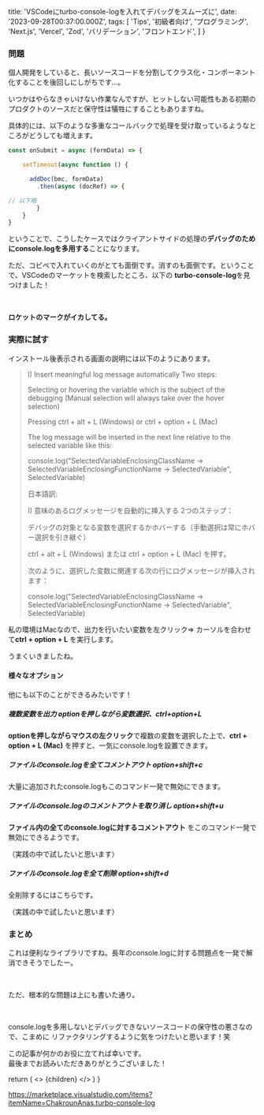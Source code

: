 
  title: 'VSCodeにturbo-console-logを入れてデバッグをスムーズに',
  date: '2023-09-28T00:37:00.000Z',
  tags: [
    'Tips',
    '初級者向け',
    'プログラミング',
    'Next.js',
    'Vercel',
    'Zod',
    'バリデーション',
    'フロントエンド',
  ]
}

### 問題

個人開発をしていると、長いソースコードを分割してクラス化・コンポーネント化することを後回しにしがちです...。


いつかはやらなきゃいけない作業なんですが、ヒットしない可能性もある初期のプロダクトのソースだと保守性は犠牲にすることもありますね。

具体的には、以下のような多重なコールバックで処理を受け取っているようなところがどうしても増えます。

<CodeBlockTitle title="page/sample.tsx" />

```typescript
const onSubmit = async (formData) => {

    setTimeout(async function () {

      addDoc(bmc, formData)
        .then(async (docRef) => {

// 以下略
        }
    }
}

```

ということで、こうしたケースではクライアントサイドの処理の**デバッグのためにconsole.logを多用する**ことになります。


ただ、コピペで入れていくのがとても面倒です。消すのも面倒です。ということで、VSCodeのマーケットを検索したところ、以下の
**turbo-console-log**を見つけました！


<RichLink 
url="https://marketplace.visualstudio.com/items?itemName=ChakrounAnas.turbo-console-log" 
icon='ri-plug-fill'
title="Turbo Console Log" 
subtitle="Automating the process of writing meaningful log messages."
targetBlank={true}
 />
<br />
<MdxImage month="202309" image="turbo-console-log.png" />

**ロケットのマークがイカしてる。**

### 実際に試す

インストール後表示される画面の説明には以下のようにあります。

>I) Insert meaningful log message automatically
>Two steps:
>
>Selecting or hovering the variable which is the subject of the debugging (Manual selection will always take over the hover selection)
>
>Pressing ctrl + alt + L (Windows) or ctrl + option + L (Mac)
>
>The log message will be inserted in the next line relative to the selected variable like this:
>
>console.log("SelectedVariableEnclosingClassName -> SelectedVariableEnclosingFunctionName -> SelectedVariable", SelectedVariable)
>
> 日本語訳:
>
>I) 意味のあるログメッセージを自動的に挿入する 2つのステップ：
>
>デバッグの対象となる変数を選択するかホバーする（手動選択は常にホバー選択を引き継ぐ）
>
>ctrl + alt + L (Windows) または ctrl + option + L (Mac) を押す。
>
>次のように、選択した変数に関連する次の行にログメッセージが挿入されます：
>
>console.log("SelectedVariableEnclosingClassName -> SelectedVariableEnclosingFunctionName -> SelectedVariable", SelectedVariable)

私の環境はMacなので、出力を行いたい変数を左クリック=>
カーソルを合わせて**ctrl + option + L** を実行します。
<MdxImage month="202309" image="turbo-console-log-animation.gif" />

うまくいきましたね。

#### 様々なオプション

他にも以下のことができるみたいです！

##### 複数変数を出力 optionを押しながら変数選択、ctrl+option+L 
**optionを押しながらマウスの左クリック**で複数の変数を選択した上で、**ctrl + option + L (Mac)** を押すと、一気にconsole.logを設置できます。

##### ファイルのconsole.logを全てコメントアウト option+shift+c
大量に追加されたconsole.logもこのコマンド一発で無効にできます。

##### ファイルのconsole.logのコメントアウトを取り消し option+shift+u
**ファイル内の全てのconsole.logに対するコメントアウト** をこのコマンド一発で無効にできるようです。

（実践の中で試したいと思います）

##### ファイルのconsole.logを全て削除 option+shift+d
全削除するにはこちらです。

（実践の中で試したいと思います）

### まとめ

これは便利なライブラリですね。長年のconsole.logに対する問題点を一発で解消できそうでしたー。

<br />

ただ、根本的な問題は上にも書いた通り。

<br />

console.logを多用しないとデバッグできないソースコードの保守性の悪さなので、こまめに
リファクタリングするように気をつけたいと思います！笑

この記事が何かのお役に立てれば幸いです。<br />
最後までお読みいただきありがとうございました！

  return (
    <Layout meta={meta}>
      <>
        {children}
      </>
    </Layout>
  )
}



https://marketplace.visualstudio.com/items?itemName=ChakrounAnas.turbo-console-log